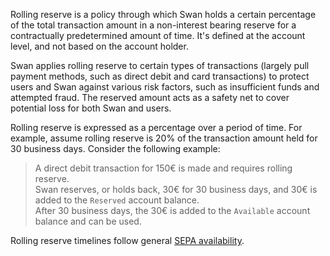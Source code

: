 Rolling reserve is a policy through which Swan holds a certain percentage of the total transaction amount in a non-interest bearing reserve for a contractually predetermined amount of time.
It's defined at the account level, and not based on the account holder.

Swan applies rolling reserve to certain types of transactions (largely pull payment methods, such as direct debit and card transactions) to protect users and Swan against various risk factors, such as insufficient funds and attempted fraud.
The reserved amount acts as a safety net to cover potential loss for both Swan and users.

Rolling reserve is expressed as a percentage over a period of time.
For example, assume rolling reserve is 20% of the transaction amount held for 30 business days.
Consider the following example:

> A direct debit transaction for 150€ is made and requires rolling reserve.<br />
Swan reserves, or holds back, 30€ for 30 business days, and 30€ is added to the `Reserved` account balance.<br />After 30 business days, the 30€ is added to the `Available` account balance and can be used.

Rolling reserve timelines follow general [SEPA availability](../payments/index.mdx#sepa-availability).